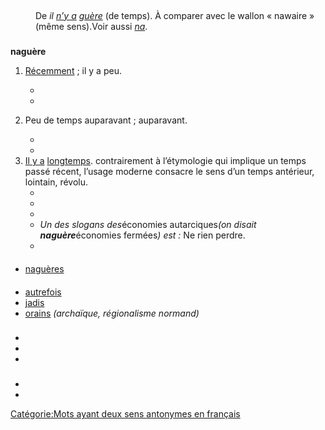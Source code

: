 == {{langue|fr}} ==
=== {{S|étymologie}} ===
: De ''il [[ne#fr|n’]][[il y a|y a]] [[guère]]'' (de temps). À comparer avec le wallon « nawaire » (même sens).Voir aussi ''[[na#fr|na]]''.

=== {{S|adverbe|fr}} ===
'''naguère''' {{pron|na.ɡɛʁ|fr}} {{adverbe de temps|fr}}
# {{désuet|fr}} [[récemment#fr|Récemment]] ; il y a peu.
#* {{exemple | lang=fr
 | A ce spectacle, tous les assistans attendris, émus, électrisés, quoique tous de différens cultes, volèrent dans les bras les uns des autres, et des larmes fraternelles coulèrent où '''naguère''' le fanatisme enflammoit tous les esprits et divisoit tous les cœurs.
 | source=« ''Progrès de la tolérance'' », dans ''La Feuille villageoise'', {{n°|32}}, du jeudi 3 mai 1792, Paris : Imprimerie Desenne, page 133}}
#* {{exemple | lang=fr
 | Le long de la route, notre conducteur nous dit avoir '''naguère''' rencontré un ours, le matin, dans la vallée d'Ossau.
 | source=Michelet, ''Journal'', 1835, page 191}}
# {{désuet|fr}} Peu de temps auparavant ; auparavant. 
#* {{exemple | lang=fr
 | Pons réchauffé reprit forme humaine : la couleur vitale revint aux yeux, la chaleur extérieure rappela le mouvement dans les organes, Schmucke fit boire à Pons de l’eau de mélisse mêlée à du vin, l’esprit de la vie s’infusa dans ce corps, l’intelligence rayonna de nouveau sur ce front '''naguère''' insensible comme une pierre.
 | source=Honoré de Balzac, ''Le Cousin Pons'', 1847}}
#* {{exemple|lang=fr|Cette gamine vicieuse et prétentieuse est la fille d’une grosse commère qui tenait, '''naguère''', une fruiterie dans les environs de Barbès.|source={{Citation/Victor Méric/Les Compagnons de l’Escopette/1930|198}}}}
# [[il y a|Il y a]] [[longtemps]]. {{note}} contrairement à l’étymologie qui implique un temps passé récent, l’usage moderne consacre le sens d’un temps antérieur, lointain, révolu.
#* {{exemple | lang=fr
 | Cette gamine vicieuse et prétentieuse est la fille d'une grosse commère qui tenait, '''naguère''', une fruiterie dans les environs du Barbès.
 | source={{Citation/Victor Méric/Les Compagnons de l’Escopette/1930|198}}}}
#* {{exemple | lang=fr
 | '''Naguère''', la masse populaire, résignée à sa vie primitive, obscure, souvent sordide, n’avait point conscience d’être malheureuse.
 | source={{Citation/Ludovic Naudeau/La France se regarde/1931}}}}
#* {{exemple | lang=fr
 | En rentrant dans le giron de la nation française, Bordeaux, '''naguère''' capitale continentale du royaume d'Angleterre, subissait un dommage considérable.
 | source={{w|Léon Berman}}, ''Histoire des Juifs de France des origines à nos jours'', 1937}}
#* ''Un des slogans des ''économies autarciques'' (on disait '''naguère''' ''économies fermées'') est :'' Ne rien perdre. {{source|Maurice Lecerf, ''Le Fer dans le monde'', Payot, 1942}}
#* {{exemple | lang=fr
 | Car les écrits modernes sont beaucoup plus nombreux que '''naguère''', et on les trouve dans beaucoup plus de styles.
 | source=Anne-Marie {{pc|Beaudouin-Bégin}}, ''La langue affranchie, se raccommoder avec l’évolution linguistique'', Québec, Éditions Somme toute, 2017, page 100.}}

==== {{S|variantes orthographiques}} ====
* [[naguères]]

==== {{S|synonymes}} ====
* [[autrefois]]
* [[jadis]]
* [[orains]] ''(archaïque, régionalisme normand)''

==== {{S|traductions}} ====
{{cf|lang=fr|récemment|autrefois}}

=== {{S|prononciation}} ===
* {{pron-rimes|na.ɡɛʁ|fr}}
* {{écouter|lang=fr|France (Toulouse)|audio=LL-Q150 (fra)-Lepticed7-naguère.wav}}
* {{écouter|Lyon (France)||lang=fr|audio=LL-Q150 (fra)-WikiLucas00-naguère.wav}}

=== {{S|anagrammes}} ===
{{voir anagrammes|fr}}

=== {{S|références}} ===
* {{R:TLFi}}
* {{Import:DAF8}}

[[Catégorie:Mots ayant deux sens antonymes en français]]
